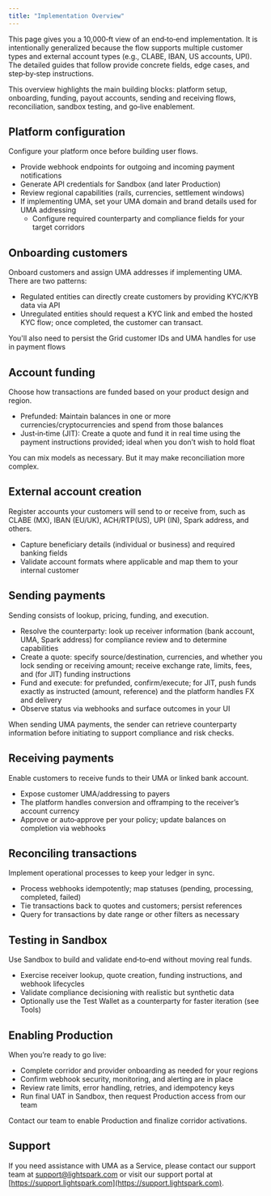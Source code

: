 ```yaml
---
title: "Implementation Overview"
---
```

This page gives you a 10,000‑ft view of an end‑to‑end implementation. It is intentionally generalized because the flow supports multiple customer types and external account types (e.g., CLABE, IBAN, US accounts, UPI). The detailed guides that follow provide concrete fields, edge cases, and step‑by‑step instructions.

<Info>
This overview highlights the main building blocks: platform setup, onboarding, funding, payout accounts, sending and receiving flows, reconciliation, sandbox testing, and go‑live enablement.
</Info>

## Platform configuration
Configure your platform once before building user flows.

- Provide webhook endpoints for outgoing and incoming payment notifications
- Generate API credentials for Sandbox (and later Production)
- Review regional capabilities (rails, currencies, settlement windows)
- If implementing UMA, set your UMA domain and brand details used for UMA addressing
    - Configure required counterparty and compliance fields for your target corridors

## Onboarding customers
Onboard customers and assign UMA addresses if implementing UMA. There are two patterns:

- Regulated entities can directly create customers by providing KYC/KYB data via API
- Unregulated entities should request a KYC link and embed the hosted KYC flow; once completed, the customer can transact.

You'll also need to persist the Grid customer IDs and UMA handles for use in payment flows


## Account funding
Choose how transactions are funded based on your product design and region.

- Prefunded: Maintain balances in one or more currencies/cryptocurrencies and spend from those balances
- Just‑in‑time (JIT): Create a quote and fund it in real time using the payment instructions provided; ideal when you don’t wish to hold float

<Tip>
You can mix models as necessary. But it may make reconciliation more complex.
</Tip>

## External account creation
Register accounts your customers will send to or receive from, such as CLABE (MX), IBAN (EU/UK), ACH/RTP(US), UPI (IN), Spark address, and others.
- Capture beneficiary details (individual or business) and required banking fields
- Validate account formats where applicable and map them to your internal customer

## Sending payments
Sending consists of lookup, pricing, funding, and execution.
- Resolve the counterparty: look up receiver information (bank account, UMA, Spark address) for compliance review and to determine capabilities
- Create a quote: specify source/destination, currencies, and whether you lock sending or receiving amount; receive exchange rate, limits, fees, and (for JIT) funding instructions
- Fund and execute: for prefunded, confirm/execute; for JIT, push funds exactly as instructed (amount, reference) and the platform handles FX and delivery
- Observe status via webhooks and surface outcomes in your UI

<Note>
When sending UMA payments, the sender can retrieve counterparty information before initiating to support compliance and risk checks.
</Note>

## Receiving payments
Enable customers to receive funds to their UMA or linked bank account.
- Expose customer UMA/addressing to payers
- The platform handles conversion and offramping to the receiver’s account currency
- Approve or auto‑approve per your policy; update balances on completion via webhooks

## Reconciling transactions
Implement operational processes to keep your ledger in sync.
- Process webhooks idempotently; map statuses (pending, processing, completed, failed)
- Tie transactions back to quotes and customers; persist references
- Query for transactions by date range or other filters as necessary

## Testing in Sandbox
Use Sandbox to build and validate end‑to‑end without moving real funds.
- Exercise receiver lookup, quote creation, funding instructions, and webhook lifecycles
- Validate compliance decisioning with realistic but synthetic data
- Optionally use the Test Wallet as a counterparty for faster iteration (see Tools)

## Enabling Production
When you’re ready to go live:
- Complete corridor and provider onboarding as needed for your regions
- Confirm webhook security, monitoring, and alerting are in place
- Review rate limits, error handling, retries, and idempotency keys
- Run final UAT in Sandbox, then request Production access from our team

<Check>
Contact our team to enable Production and finalize corridor activations.
</Check>

## Support
If you need assistance with UMA as a Service, please contact our support team 
at [support@lightspark.com](mailto:support@lightspark.com) or visit our support 
portal at [https://support.lightspark.com](https://support.lightspark.com).
